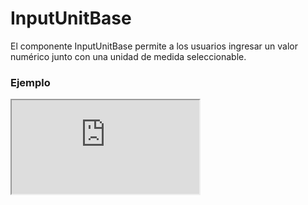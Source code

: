 
# InputUnitBase

El componente InputUnitBase permite a los usuarios ingresar un valor numérico junto con una unidad de medida seleccionable.

### Ejemplo

<Iframe
  minHeightIframe="30dvh"
  src="https://fenextjs-component-storybook.vercel.app/iframe.html?args=&id=input-inputunitbase--index&viewMode=story"
/>

### Importacion

Para importar el componente InputUnitBase, se puede hacer desde fenextjs

```tsx copy
import { InputUnitBase } from "fenextjs";
```

### Parametros

| Parametro       | Tipo                                       | Requerido | Default   | Descripcion                                                                                       |
| --------------- | ------------------------------------------ | --------- | --------- | ------------------------------------------------------------------------------------------------- |
| defaultValue    | Partial\<InputUnitValue\>                  | no        | \{\}      | Valor por defecto del componente, incluye el valor numérico y la unidad de medida.                |
| value           | Partial\<InputUnitValue\>                  | no        | undefined | Valor actual del componente, incluye el valor numérico y la unidad de medida.                     |
| onChange        | (data: Partial\<InputUnitValue\>) =\> void | no        | undefined | Función que se ejecuta cuando el valor o la unidad cambia, recibe el objeto con `value` y `unit`. |
| options         | Unit_All[]                                 | sí        | undefined | Opciones disponibles para las unidades de medida, definidas por el tipo `Unit_All`.               |
| className       | string                                     | no        | undefined | Clase CSS personalizada para el componente principal.                                             |
| classNameSelect | string                                     | no        | undefined | Clase CSS personalizada para el select de unidades.                                               |
| classNameInput  | string                                     | no        | undefined | Clase CSS personalizada para el input del valor numérico.                                         |

### Storybook

Para ver el storybook del componente lo puede hacer con este [link](https://fenextjs-component-storybook.vercel.app/?path=/story/input-inputunitbase--index)

### Usos

- InputUnitBase básico

```tsx copy
<InputUnitBase options={["cm", "in", "ft"]} />
```

- InputUnitBase con valor y unidad iniciales

```tsx copy
<InputUnitBase
  defaultValue={{ value: 10, unit: "cm" }}
  options={["cm", "in", "ft"]}
/>
```

- InputUnitBase con función onChange

```tsx copy
<InputUnitBase options={["kg", "g"]} onChange={(data) => console.log(data)} />
```
